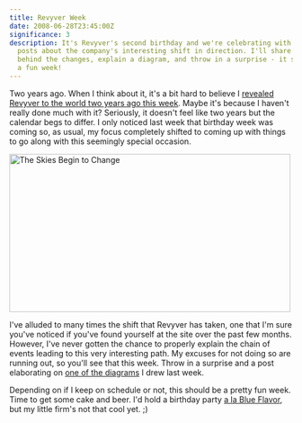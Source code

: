 ```yaml
---
title: Revyver Week
date: 2008-06-28T23:45:00Z
significance: 3
description: It's Revyver's second birthday and we're celebrating with a week of
  posts about the company's interesting shift in direction. I'll share the story
  behind the changes, explain a diagram, and throw in a surprise - it should be
  a fun week!
---
```


Two years ago. When I think about it, it's a bit hard to believe I [revealed Revyver to the world two years ago this week][1]. Maybe it's because I haven't really done much with it? Seriously, it doesn't feel like two years but the calendar begs to differ. I only noticed last week that birthday week was coming so, as usual, my focus completely shifted to coming up with things to go along with this seemingly special occasion.

[<img src="https://farm4.static.flickr.com/3004/2620080181_50d4c09b79.jpg" width="500" height="281" alt="The Skies Begin to Change" />][4]

I've alluded to many times the shift that Revyver has taken, one that I'm sure you've noticed if you've found yourself at the site over the past few months. However, I've never gotten the chance to properly explain the chain of events leading to this very interesting path. My excuses for not doing so are running out, so you'll see that this week. Throw in a surprise and a post elaborating on [one of the diagrams][2] I drew last week.

Depending on if I keep on schedule or not, this should be a pretty fun week. Time to get some cake and beer. I'd hold a birthday party [a la Blue Flavor][3], but my little firm's not that cool yet. ;)

[1]: http://avalonstar.com/blog/2006/jul/1/revyver/
[2]: http://avalonstar.com/blog/2008/jun/20/drafting-hand/
[3]: http://blueflavor.com/
[4]: http://www.flickr.com/photos/avalonstar/2620080181/
